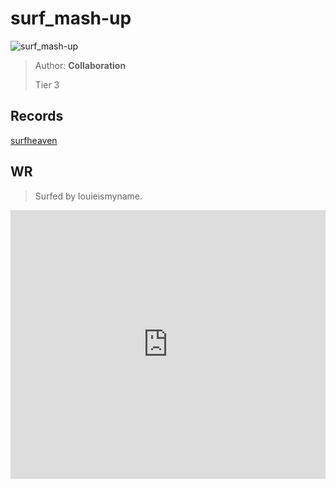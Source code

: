 
# surf_mash-up

![surf_mash-up](https://raw.githubusercontent.com/Sayt123/SurfMapPics/Maps-and-bonuses/csgo/surf_mash-up.jpg)

> Author: **Collaboration**
>
> Tier 3

## Records

[surfheaven](https://surfheaven.eu/map/surf_mash-up)

## WR

> Surfed by louieismyname.

<iframe
width="100%"
height="430"
src="https://www.youtube.com/embed/7_bnc4zSze0"
frameborder="0"
allow="accelerometer; autoplay; clipboard-write; encrypted-media; gyroscope; picture-in-picture"
allowFullScreen
/>

```md

[Surf Timer] - louieismyname finished in 03:21:50 (WR -00:06:16). Improving by 00:08:92
[Surf Timer] - louieismyname beat the map record! Rank: 1/1038

Previous WR holder: jalole


```
                